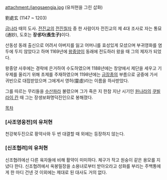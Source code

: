 attachment:/jangsaengja.jpg
(유처현을 그린 삽화)

劉處玄
(1147 ~ 1203)

[[금]]나라 때의 도사. [[전진교]]의 [[전진칠자]] 중 한 사람이자 전진교의 제 4대 조사로 자는 통묘(通妙), 도호는 '''장생자(長生子)'''이다.

산동성 동래 출신으로 어려서 아버지를 잃고 어머니를 효성있게 모셨으며 부귀영화를 염두에 두지 않았다고 하며 1169년에 [[왕중양]]이 동래에 전도하러 왔을 때 그의 제자가 되었다.

왕중양 사후에는 경락에 은거하여 수도하였으며 1188년에는 창양에서 제단을 세우고 기우제를 올리기 위해 초제를 주재하였으며 1198년에는 [[금장종]]의 부름으로 궁중에 가서 귀빈으로 대접받았으며 그에게서 영허(靈虛)라는 이름을 하사받았다.

그를 따르는 무리들을 [[수산파]]라 불렸으며 그가 죽은 지 한참 지난 시기인 [[원]]나라의 [[쿠빌라이 칸]] 때 그는 장생보화명덕진인으로 봉해졌다.

[[목차]]

=== [사조영웅전]의 유처현 ===
천강북두진으로 황약사와 두 번 대결할 때 외에는 등장하지 않는다.

=== [신조협려]의 유처현 ===
신조협려에선 다른 육자들에 비해 활약이 미미하다. 체구가 작고 원숭이 같은 용모를 지녔다 한다. 신조협려에서 옥봉밀장을 소용녀로부터 받아오라고 성화를 부리는 주백통에게 한 마디 건넨 것 이외에는 제대로 된 대사도 거의 없다. 
